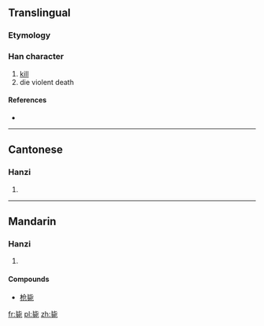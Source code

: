 {{also|斃}}
==Translingual==

===Etymology===
{{Han simp|斃|f=敝|t=比}}

===Han character===
{{Han char|rn=81|rad=比|as=06|sn=10|four=|canj=心心一弓心 (PPMNP)}}

# [[kill]]
# die violent death

====References====
* {{Han ref|kx=0591.101|hdz=21418.050|uh=6BD9|ud=27609}}

----

==Cantonese==

===Hanzi===
{{yue-hanzi|jyut=|y=bai6|tra=斃}}

# {{defn|lang=yue|sort=比06}}

----

==Mandarin==

===Hanzi===
{{cmn-hanzi|tra=斃|pin=[[bì]] ([[bi4]])|wg=pi<sup>4</sup>}}

# {{defn|lang=cmn|sort=比06}}

====Compounds====
* [[枪毙]]

[[fr:毙]]
[[pl:毙]]
[[zh:毙]]